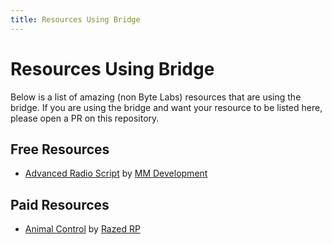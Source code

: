 ---
title: Resources Using Bridge
---

# Resources Using Bridge

Below is a list of amazing (non Byte Labs) resources that are using the bridge. If you are using the bridge and want your resource to be listed here, please open a PR on this repository.

## Free Resources
- [Advanced Radio Script](https://github.com/SOH69/mm_radio) by [MM Development](https://discord.gg/pyqx3jHCzG)


## Paid Resources
- [Animal Control](https://store.razedrp.com/package/6292387) by [Razed RP](https://store.razedrp.com/)